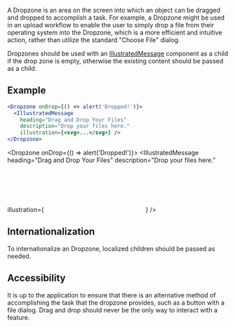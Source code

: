 
A Dropzone is an area on the screen into which an object can be dragged and dropped to accomplish a task. For example, a Dropzone might be used in an upload workflow to enable the user to simply drop a file from their operating system into the Dropzone, which is a more efficient and intuitive action, rather than utilize the standard "Choose File" dialog.

Dropzones should be used with an [IllustratedMessage](/components/IllustratedMessage) component as a child if the drop zone is empty, otherwise the existing content should be passed as a child.

## Example

```jsx
<Dropzone onDrop={() => alert('Dropped!')}>
  <IllustratedMessage
    heading="Drag and Drop Your Files"
    description="Drop your files here."
    illustration={<svg>...</svg>} />
</Dropzone>
```

<Dropzone onDrop={() => alert('Dropped!')}>
  <IllustratedMessage
    heading="Drag and Drop Your Files"
    description="Drop your files here."
    illustration={
      <svg viewBox="0 0 199 97.7" height="110">
        <g fill="none" strokeLinecap="round" strokeLinejoin="round" strokeMiterlimit="10" strokeWidth="3px">
          <path d="M110.53,85.66,100.26,95.89a1.09,1.09,0,0,1-1.52,0L88.47,85.66" />
          <line x1="99.5" y1="95.5" x2="99.5" y2="58.5" />
          <path d="M105.5,73.5h19a2,2,0,0,0,2-2v-43" />
          <path d="M126.5,22.5h-19a2,2,0,0,1-2-2V1.5h-31a2,2,0,0,0-2,2v68a2,2,0,0,0,2,2h19" />
          <line x1="105.5" y1="1.5" x2="126.5" y2="22.5" />
          <path d="M139.5,36.5H196A1.49,1.49,0,0,1,197.5,38V72A1.49,1.49,0,0,1,196,73.5H141A1.49,1.49,0,0,1,139.5,72V32A1.49,1.49,0,0,1,141,30.5H154a2.43,2.43,0,0,1,1.67.66l6,5.66" />
          <rect x="1.5" y="34.5" width="58" height="39" rx="2" ry="2" />
          <path strokeWidth="2px" d="M47.93,50.49a5,5,0,1,0-4.83-5A4.93,4.93,0,0,0,47.93,50.49Z" />
          <path strokeWidth="2px" d="M36.6,65.93,42.05,60A2.06,2.06,0,0,1,45,60l12.68,13.2" />
          <path strokeWidth="2px" d="M3.14,73.23,22.42,53.76a1.65,1.65,0,0,1,2.38,0l19.05,19.7" />
        </g>
      </svg>
    } />
</Dropzone>

## Internationalization

To internationalize an Dropzone, localized children should be passed as needed.

## Accessibility

It is up to the application to ensure that there is an alternative method of accomplishing the task that the dropzone provides, such as a button with a file dialog. Drag and drop should never be the only way to interact with a feature.
